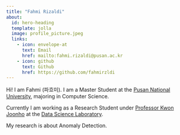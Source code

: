 ```yaml
---
title: "Fahmi Rizaldi"
about:
  id: hero-heading
  template: jolla
  image: profile_picture.jpeg
  links:
    - icon: envelope-at
      text: Email
      href: mailto:fahmi.rizaldi@pusan.ac.kr
    - icon: github
      text: Github
      href: https://github.com/fahmirzldi
---
```


Hi! I am Fahmi (파흐미). I am a Master Student at the [Pusan National University](https://www.pusan.ac.kr/eng/Main.do), majoring in Computer Science.

Currently I am working as a Research Student under [Professor Kwon Joonho](https://datalab.pusan.ac.kr/datalab/26747/subview.do) at the [Data Science Laboratory](https://datalab.pusan.ac.kr/datalab/26742/subview.do).

My research is about Anomaly Detection.